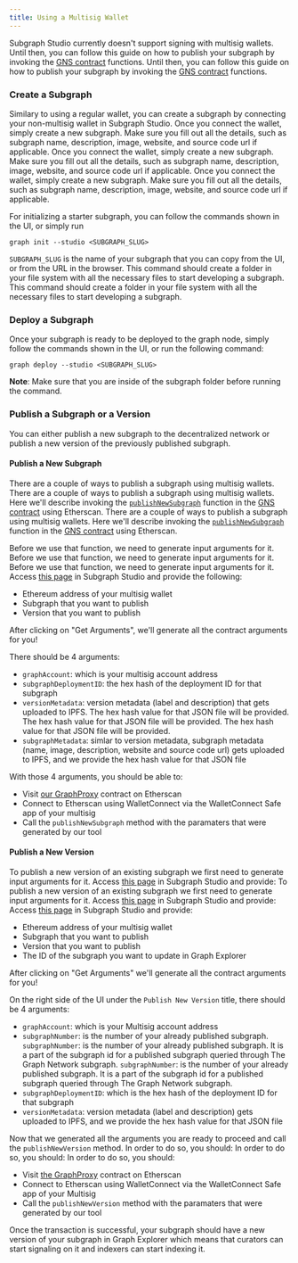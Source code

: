 ```yaml
---
title: Using a Multisig Wallet
---
```


Subgraph Studio currently doesn't support signing with multisig wallets. Until then, you can follow this guide on how to publish your subgraph by invoking the [GNS contract](https://github.com/graphprotocol/contracts/blob/dev/contracts/discovery/GNS.sol) functions. Until then, you can follow this guide on how to publish your subgraph by invoking the [GNS contract](https://github.com/graphprotocol/contracts/blob/dev/contracts/discovery/GNS.sol) functions.

### Create a Subgraph

Similary to using a regular wallet, you can create a subgraph by connecting your non-multisig wallet in Subgraph Studio. Once you connect the wallet, simply create a new subgraph. Make sure you fill out all the details, such as subgraph name, description, image, website, and source code url if applicable. Once you connect the wallet, simply create a new subgraph. Make sure you fill out all the details, such as subgraph name, description, image, website, and source code url if applicable. Once you connect the wallet, simply create a new subgraph. Make sure you fill out all the details, such as subgraph name, description, image, website, and source code url if applicable.

For initializing a starter subgraph, you can follow the commands shown in the UI, or simply run

```
graph init --studio <SUBGRAPH_SLUG>
```

`SUBGRAPH_SLUG` is the name of your subgraph that you can copy from the UI, or from the URL in the browser. This command should create a folder in your file system with all the necessary files to start developing a subgraph. This command should create a folder in your file system with all the necessary files to start developing a subgraph.

### Deploy a Subgraph

Once your subgraph is ready to be deployed to the graph node, simply follow the commands shown in the UI, or run the following command:

```
graph deploy --studio <SUBGRAPH_SLUG>
```

**Note**: Make sure that you are inside of the subgraph folder before running the command.

### Publish a Subgraph or a Version

You can either publish a new subgraph to the decentralized network or publish a new version of the previously published subgraph.

#### Publish a New Subgraph

There are a couple of ways to publish a subgraph using multisig wallets. There are a couple of ways to publish a subgraph using multisig wallets. Here we'll describe invoking the [`publishNewSubgraph`](https://github.com/graphprotocol/contracts/blob/dev/contracts/discovery/GNS.sol#L231) function in the [GNS contract](https://etherscan.io/address/0xaDcA0dd4729c8BA3aCf3E99F3A9f471EF37b6825) using Etherscan. There are a couple of ways to publish a subgraph using multisig wallets. Here we'll describe invoking the [`publishNewSubgraph`](https://github.com/graphprotocol/contracts/blob/dev/contracts/discovery/GNS.sol#L231) function in the [GNS contract](https://etherscan.io/address/0xaDcA0dd4729c8BA3aCf3E99F3A9f471EF37b6825) using Etherscan.

Before we use that function, we need to generate input arguments for it. Before we use that function, we need to generate input arguments for it. Before we use that function, we need to generate input arguments for it. Access [this page](https://thegraph.com/studio/multisig) in Subgraph Studio and provide the following:

- Ethereum address of your multisig wallet
- Subgraph that you want to publish
- Version that you want to publish

After clicking on "Get Arguments", we'll generate all the contract arguments for you!

There should be 4 arguments:

- `graphAccount`: which is your multisig account address
- `subgraphDeploymentID`: the hex hash of the deployment ID for that subgraph
- `versionMetadata`: version metadata (label and description) that gets uploaded to IPFS. The hex hash value for that JSON file will be provided. The hex hash value for that JSON file will be provided. The hex hash value for that JSON file will be provided.
- `subgraphMetadata`: simlar to version metadata, subgraph metadata (name, image, description, website and source code url) gets uploaded to IPFS, and we provide the hex hash value for that JSON file

With those 4 arguments, you should be able to:

- Visit [our GraphProxy](https://etherscan.io/address/0xaDcA0dd4729c8BA3aCf3E99F3A9f471EF37b6825#writeProxyContract) contract on Etherscan
- Connect to Etherscan using WalletConnect via the WalletConnect Safe app of your multisig
- Call the `publishNewSubgraph` method with the paramaters that were generated by our tool

#### Publish a New Version

To publish a new version of an existing subgraph we first need to generate input arguments for it. Access [this page](https://thegraph.com/studio/multisig) in Subgraph Studio and provide: To publish a new version of an existing subgraph we first need to generate input arguments for it. Access [this page](https://thegraph.com/studio/multisig) in Subgraph Studio and provide: Access [this page](https://thegraph.com/studio/multisig) in Subgraph Studio and provide:

- Ethereum address of your multisig wallet
- Subgraph that you want to publish
- Version that you want to publish
- The ID of the subgraph you want to update in Graph Explorer

After clicking on "Get Arguments" we'll generate all the contract arguments for you!

On the right side of the UI under the `Publish New Version` title, there should be 4 arguments:

- `graphAccount`: which is your Multisig account address
- `subgraphNumber`: is the number of your already published subgraph. `subgraphNumber`: is the number of your already published subgraph. It is a part of the subgraph id for a published subgraph queried through The Graph Network subgraph. `subgraphNumber`: is the number of your already published subgraph. It is a part of the subgraph id for a published subgraph queried through The Graph Network subgraph.
- `subgraphDeploymentID`: which is the hex hash of the deployment ID for that subgraph
- `versionMetadata`: version metadata (label and description) gets uploaded to IPFS, and we provide the hex hash value for that JSON file

Now that we generated all the arguments you are ready to proceed and call the `publishNewVersion` method. In order to do so, you should: In order to do so, you should: In order to do so, you should:

- Visit [the GraphProxy](https://etherscan.io/address/0xaDcA0dd4729c8BA3aCf3E99F3A9f471EF37b6825#writeProxyContract) contract on Etherscan
- Connect to Etherscan using WalletConnect via the WalletConnect Safe app of your Multisig
- Call the `publishNewVersion` method with the paramaters that were generated by our tool

Once the transaction is successful, your subgraph should have a new version of your subgraph in Graph Explorer which means that curators can start signaling on it and indexers can start indexing it.
